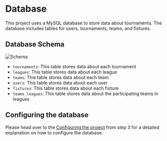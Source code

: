 # Database

This project uses a MySQL database to store data about tournaments.
The database includes tables for users, tournaments, teams, and fixtures.

## Database Schema

![Schema](../images/DatabaseSchema.png)

- `tournaments`: This table stores data about each tournament
- `leagues`: This table stores data about each league
- `teams`: This table stores data about each team
- `users`: This table stores data about each user
- `fixtures`: This table stores data about each fixture
- `teams_leagues`: This table stores data about the participating teams in leagues

## Configuring the database

Please head over to the [Configuring the project](/#step-3) from step 3 for a detailed explanation on how to configure the database.
